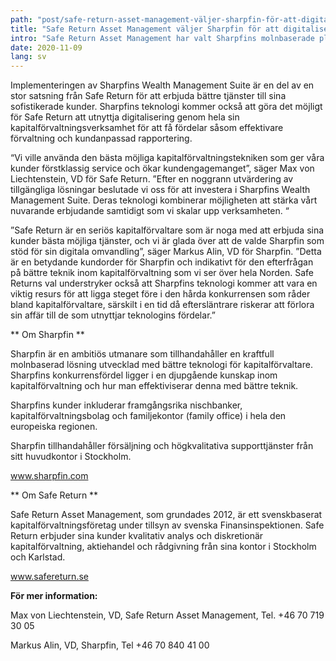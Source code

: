 ```yaml
---
path: "post/safe-return-asset-management-väljer-sharpfin-för-att-digitalisera-kapitalförvaltningen"
title: "Safe Return Asset Management väljer Sharpfin för att digitalisera kapitalförvaltningen"
intro: "Safe Return Asset Management har valt Sharpfins molnbaserade plattform för att stärka sitt kunderbjudande och göra betydande effektivitetsförbättringar."
date: 2020-11-09
lang: sv
---
```


Implementeringen av Sharpfins Wealth Management Suite är en del av en stor satsning från Safe Return för att erbjuda bättre tjänster till sina sofistikerade kunder. Sharpfins teknologi kommer också att göra det möjligt för Safe Return att utnyttja digitalisering genom hela sin kapitalförvaltningsverksamhet för att få fördelar såsom effektivare förvaltning och kundanpassad rapportering.


“Vi ville använda den bästa möjliga kapitalförvaltningstekniken som ger våra kunder förstklassig service och ökar kundengagemanget”, säger Max von Liechtenstein, VD för Safe Return. ”Efter en noggrann utvärdering av tillgängliga lösningar beslutade vi oss för att investera i Sharpfins Wealth Management Suite. Deras teknologi kombinerar möjligheten att stärka vårt nuvarande erbjudande samtidigt som vi skalar upp verksamheten. “


”Safe Return är en seriös kapitalförvaltare som är noga med att erbjuda sina kunder bästa möjliga tjänster, och vi är glada över att de valde Sharpfin som stöd för sin digitala omvandling”, säger Markus Alin, VD för Sharpfin. ”Detta är en betydande kundorder för Sharpfin och indikativt för den efterfrågan på bättre teknik inom kapitalförvaltning som vi ser över hela Norden. Safe Returns val understryker också att Sharpfins teknologi kommer att vara en viktig resurs för att ligga steget före i den hårda konkurrensen som råder bland kapitalförvaltare, särskilt i en tid då eftersläntrare riskerar att förlora sin affär till de som utnyttjar teknologins fördelar.”

** Om Sharpfin **

Sharpfin är en ambitiös utmanare som tillhandahåller en kraftfull molnbaserad lösning utvecklad med bättre teknologi för kapitalförvaltare. Sharpfins konkurrensfördel ligger i en djupgående kunskap inom kapitalförvaltning och hur man effektiviserar denna med bättre teknik.

Sharpfins kunder inkluderar framgångsrika nischbanker, kapitalförvaltningsbolag och familjekontor (family office) i hela den europeiska regionen.

Sharpfin tillhandahåller försäljning och högkvalitativa supporttjänster från sitt huvudkontor i Stockholm.

www.sharpfin.com

** Om Safe Return **

Safe Return Asset Management, som grundades 2012, är ett svenskbaserat kapitalförvaltningsföretag under tillsyn av svenska Finansinspektionen. Safe Return erbjuder sina kunder kvalitativ analys och diskretionär kapitalförvaltning, aktiehandel och rådgivning från sina kontor i Stockholm och Karlstad.

www.safereturn.se

**För mer information:**

Max von Liechtenstein, VD, Safe Return Asset Management, Tel. +46 70 719 30 05

Markus Alin, VD, Sharpfin, Tel +46 70 840 41 00
